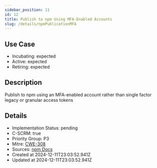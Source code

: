 ```yaml
---
sidebar_position: 11
id: 12
title: Publish to npm Using MFA-Enabled Accounts
slug: /details/npmPublicationMFA
---
```


## Use Case
<!-- LEVELS:START -->
- Incubating: expected
- Active: expected
- Retiring: expected
<!-- LEVELS:END -->

<!-- DESCRIPTION:START -->
## Description
Publish to npm using an MFA-enabled account rather than single factor legacy or granular access tokens
<!-- DESCRIPTION:END -->

<!-- DETAILS:START -->
## Details
- Implementation Status: pending
- C-SCRM: true
- Priority Group: P3
- Mitre: [CWE-308](https://cwe.mitre.org/data/definitions/308.html)
- Sources: [npm Docs](https://docs.npmjs.com/creating-and-viewing-access-tokens)
- Created at 2024-12-11T23:03:52.941Z
- Updated at 2024-12-11T23:03:52.941Z
<!-- DETAILS:END -->
